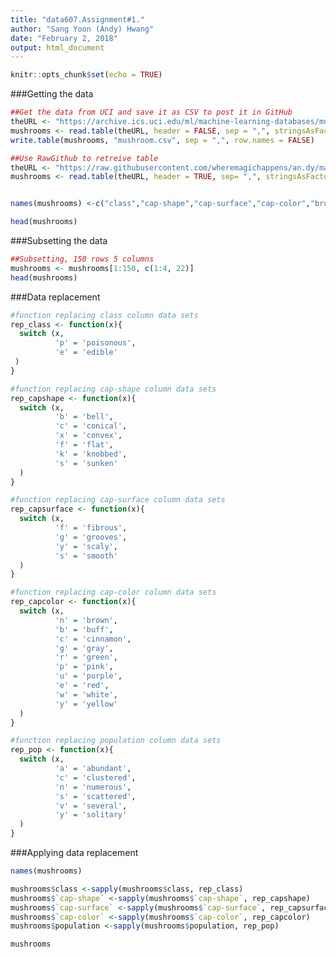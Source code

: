 ---
title: "data607.Assignment#1."
author: "Sang Yoon (Andy) Hwang"
date: "February 2, 2018"
output: html_document
---

```{r setup, include=FALSE}
knitr::opts_chunk$set(echo = TRUE)
```

###Getting the data

```{r get_data}
##Get the data from UCI and save it as CSV to post it in GitHub
theURL <- "https://archive.ics.uci.edu/ml/machine-learning-databases/mushroom/agaricus-lepiota.data"
mushrooms <- read.table(theURL, header = FALSE, sep = ",", stringsAsFactors = FALSE)
write.table(mushrooms, "mushroom.csv", sep = ",", row.names = FALSE)

##Use RawGithub to retreive table
theURL <- "https://raw.githubusercontent.com/wheremagichappens/an.dy/master/DATA607/mushroom.csv"
mushrooms <- read.table(theURL, header = TRUE, sep= ",", stringsAsFactors = FALSE)


names(mushrooms) <-c("class","cap-shape","cap-surface","cap-color","bruises","odor","gill-attachment","gill-spacing","gill-size","gill-color","stalk-shape","stalk-root","stalk-surface-above-ring","stalk-surface-below-ring","stalk-color-above-ring","stalk-color-below-ring","veil-type","veil-color","ring-number","ring-type","spore-print-color","population","habitat")

head(mushrooms)

```

###Subsetting the data

```{r sub_data}
##Subsetting, 150 rows 5 columns
mushrooms <- mushrooms[1:150, c(1:4, 22)]
head(mushrooms)
```

###Data replacement

```{r rep_data}

#function replacing class column data sets
rep_class <- function(x){
  switch (x,
          'p' = 'poisonous',
          'e' = 'edible'
 )
}

#function replacing cap-shape column data sets
rep_capshape <- function(x){
  switch (x,
          'b' = 'bell',
          'c' = 'conical',
          'x' = 'convex',
          'f' = 'flat',
          'k' = 'knobbed',
          's' = 'sunken'
  )
}

#function replacing cap-surface column data sets
rep_capsurface <- function(x){
  switch (x,
          'f' = 'fibrous',
          'g' = 'grooves',
          'y' = 'scaly',
          's' = 'smooth'
  )
}

#function replacing cap-color column data sets
rep_capcolor <- function(x){
  switch (x,
          'n' = 'brown',
          'b' = 'buff',
          'c' = 'cinnamon',
          'g' = 'gray',
          'r' = 'green',
          'p' = 'pink',
          'u' = 'purple',
          'e' = 'red',
          'w' = 'white',
          'y' = 'yellow'
  )
}

#function replacing population column data sets
rep_pop <- function(x){
  switch (x,
          'a' = 'abundant',
          'c' = 'clustered',
          'n' = 'numerous',
          's' = 'scattered',
          'v' = 'several',
          'y' = 'solitary'
  )
}

```
###Applying data replacement

```{r app_data}
names(mushrooms)

mushrooms$class <-sapply(mushrooms$class, rep_class)
mushrooms$`cap-shape` <-sapply(mushrooms$`cap-shape`, rep_capshape)
mushrooms$`cap-surface` <-sapply(mushrooms$`cap-surface`, rep_capsurface)
mushrooms$`cap-color` <-sapply(mushrooms$`cap-color`, rep_capcolor)
mushrooms$population <-sapply(mushrooms$population, rep_pop)

mushrooms

```
